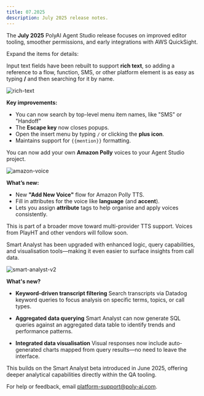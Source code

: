 ```yaml
---
title: 07.2025
description: July 2025 release notes.
---
```


The **July 2025** PolyAI Agent Studio release focuses on improved editor tooling, smoother permissions, and early integrations with AWS QuickSight.

Expand the items for details:

<AccordionGroup>

<Accordion title="Rich text refactor" icon="pen-to-square">

Input text fields have been rebuilt to support **rich text**, so adding a reference to a flow, function, SMS, or other platform element is as easy as typing **/** and then searching for it by name.

![rich-text](/images/release-notes/2507/rich-text-factoring.png)

**Key improvements:**

- You can now search by top-level menu item names, like "SMS" or "Handoff"
- The **Escape key** now closes popups.
- Open the insert menu by typing `/` or clicking the **plus icon**.
- Maintains support for `{{mention}}` formatting.

</Accordion>

<Accordion title="New Amazon voice option" icon="waveform">

You can now add your own **Amazon Polly** voices to your Agent Studio project.

![amazon-voice](/images/release-notes/2507/amazon-voice.png)

**What’s new:**

- New **"Add New Voice"** flow for Amazon Polly TTS.
- Fill in attributes for the voice like **language** (and **accent**).
- Lets you assign **attribute** tags to help organise and apply voices consistently.

<Note>This is part of a broader move toward multi-provider TTS support. Voices from PlayHT and other vendors will follow soon.</Note>

</Accordion>

<Accordion title="Smart Analyst enhancements" icon="magnifying-glass-chart">

Smart Analyst has been upgraded with enhanced logic, query capabilities, and visualisation tools—making it even easier to surface insights from call data.

![smart-analyst-v2](/images/release-notes/2507/smart-analyst-v2.png)

**What's new?**

- **Keyword-driven transcript filtering**
  Search transcripts via Datadog keyword queries to focus analysis on specific terms, topics, or call types.

- **Aggregated data querying**
  Smart Analyst can now generate SQL queries against an aggregated data table to identify trends and performance patterns.

- **Integrated data visualisation**
  Visual responses now include auto-generated charts mapped from query results—no need to leave the interface.

<Tip>This builds on the Smart Analyst beta introduced in June 2025, offering deeper analytical capabilities directly within the QA tooling.</Tip>

</Accordion>

</AccordionGroup>

For help or feedback, email [platform-support@poly-ai.com](mailto:platform-support@poly-ai.com).